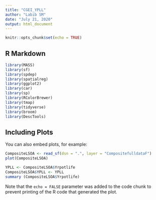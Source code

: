 ```yaml
---
title: "CGEI_YPLL"
author: "Labib SM"
date: "July 21, 2020"
output: html_document
---
```


```r
knitr::opts_chunk$set(echo = TRUE)
```

## R Markdown

```r
library(MASS)
library(sf)
library(spdep)
library(spatialreg)
library(ggplot2)
library(car)
library(sp)
library(RColorBrewer)
library(tmap)
library(tidyverse)
library(broom)
library(DescTools)
```

## Including Plots

You can also embed plots, for example:

```r
CompositeLSOA <- read_sf(dsn = ".", layer = "CompositefulldataF")
plot(CompositeLSOA)

YPLL <- CompositeLSOA$Yrpotlife
CompositeLSOA$YPLL <- YPLL
summary (CompositeLSOA$Yrpotlife)

```

Note that the `echo = FALSE` parameter was added to the code chunk to prevent printing of the R code that generated the plot.
